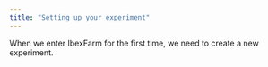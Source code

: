 ```yaml
---
title: "Setting up your experiment"
---
```


When we enter IbexFarm for the first time, we need to create a new experiment.
